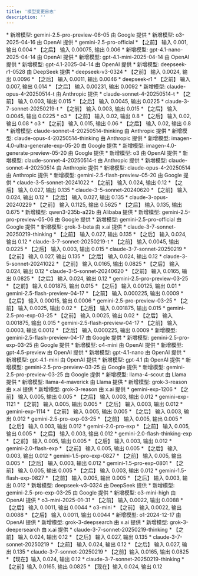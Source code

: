 ```yaml
---
title: '模型变更日志'
description: ''
---
```


<Update label="2025-06-07">
* 新增模型: gemini-2.5-pro-preview-06-05 由 Google 提供
* 新增模型: o3-2025-04-16 由 OpenAI 提供
* gemini-2.5-pro-official
  * 【之前】 输入 0.001, 输出 0.004
  * 【之后】 输入 0.00075, 输出 0.006
</Update>

<Update label="2025-06-02">
* 新增模型: gpt-4.1-nano-2025-04-14 由 OpenAI 提供
* 新增模型: gpt-4.1-mini-2025-04-14 由 OpenAI 提供
* 新增模型: gpt-4.1-2025-04-14 由 OpenAI 提供
</Update>

<Update label="2025-05-29">
* 新增模型: deepseek-r1-0528 由 DeepSeek 提供
* deepseek-v3-0324
  * 【之前】 输入 0.0024, 输出 0.0096
  * 【之后】 输入 0.0011, 输出 0.0046
* deepseek-r1
  * 【之前】 输入 0.007, 输出 0.014
  * 【之后】 输入 0.00231, 输出 0.0092
</Update>

<Update label="2025-05-28">
* 新增模型: claude-opus-4-20250514-t 由 Anthropic 提供
* claude-sonnet-4-20250514-t
  * 【之前】 输入 0.003, 输出 0.015
  * 【之后】 输入 0.0045, 输出 0.0225
* claude-3-7-sonnet-20250219-t
  * 【之前】 输入 0.003, 输出 0.015
  * 【之后】 输入 0.0045, 输出 0.0225
</Update>

<Update label="2025-05-28">
* o3
  * 【之前】 输入 0.02, 输出 0.8
  * 【之后】 输入 0.02, 输出 0.08
</Update>

<Update label="2025-05-27">
* o3
  * 【之前】 输入 0.015, 输出 0.06
  * 【之后】 输入 0.02, 输出 0.8
</Update>

<Update label="2025-05-27">
* 新增模型: claude-sonnet-4-20250514-thinking 由 Anthropic 提供
* 新增模型: claude-opus-4-20250514-thinking 由 Anthropic 提供
* 新增模型: imagen-4.0-ultra-generate-exp-05-20 由 Google 提供
* 新增模型: imagen-4.0-generate-preview-05-20 由 Google 提供
* 新增模型: o3 由 OpenAI 提供
</Update>

<Update label="2025-05-23">
* 新增模型: claude-sonnet-4-20250514-t 由 Anthropic 提供
* 新增模型: claude-sonnet-4-20250514 由 Anthropic 提供
* 新增模型: claude-opus-4-20250514 由 Anthropic 提供
</Update>

<Update label="2025-05-21">
* 新增模型: gemini-2.5-flash-preview-05-20 由 Google 提供
</Update>

<Update label="2025-05-14">
* claude-3-5-sonnet-20241022
  * 【之前】 输入 0.024, 输出 0.12
  * 【之后】 输入 0.027, 输出 0.135
* claude-3-5-sonnet-20240620
  * 【之前】 输入 0.024, 输出 0.12
  * 【之后】 输入 0.027, 输出 0.135
* claude-3-opus-20240229
  * 【之前】 输入 0.1125, 输出 0.5625
  * 【之后】 输入 0.135, 输出 0.675
</Update>

<Update label="2025-05-12">
* 新增模型: qwen3-235b-a22b 由 Alibaba 提供
* 新增模型: gemini-2.5-pro-preview-05-06 由 Google 提供
* 新增模型: gemini-2.5-pro-official 由 Google 提供
* 新增模型: grok-3-beta 由 x.ai 提供
* claude-3-7-sonnet-20250219-thinking
  * 【之前】 输入 0.027, 输出 0.135
  * 【之后】 输入 0.024, 输出 0.12
* claude-3-7-sonnet-20250219-t
  * 【之前】 输入 0.0045, 输出 0.0225
  * 【之后】 输入 0.003, 输出 0.015
* claude-3-7-sonnet-20250219
  * 【之前】 输入 0.027, 输出 0.135
  * 【之后】 输入 0.024, 输出 0.12
* claude-3-5-sonnet-20241022
  * 【之前】 输入 0.0165, 输出 0.0825
  * 【之后】 输入 0.024, 输出 0.12
* claude-3-5-sonnet-20240620
  * 【之前】 输入 0.0165, 输出 0.0825
  * 【之后】 输入 0.024, 输出 0.12
* gemini-2.5-pro-preview-03-25
  * 【之前】 输入 0.001875, 输出 0.015
  * 【之后】 输入 0.00125, 输出 0.01
* gemini-2.5-flash-preview-04-17
  * 【之前】 输入 0.000225, 输出 0.0009
  * 【之后】 输入 0.00015, 输出 0.0006
</Update>

<Update label="2025-04-25">
* gemini-2.5-pro-preview-03-25
  * 【之前】 输入 0.0025, 输出 0.02
  * 【之后】 输入 0.001875, 输出 0.015
* gemini-2.5-pro-exp-03-25
  * 【之前】 输入 0.0025, 输出 0.02
  * 【之后】 输入 0.001875, 输出 0.015
* gemini-2.5-flash-preview-04-17
  * 【之前】 输入 0.0003, 输出 0.0012
  * 【之后】 输入 0.000225, 输出 0.0009
</Update>

<Update label="2025-04-18">
* 新增模型: gemini-2.5-flash-preview-04-17 由 Google 提供
</Update>

<Update label="2025-04-17">
* 新增模型: gemini-2.5-pro-exp-03-25 由 Google 提供
* 新增模型: o4-mini 由 OpenAI 提供
</Update>

<Update label="2025-04-15">
* 新增模型: gpt-4.5-preview 由 OpenAI 提供
* 新增模型: gpt-4.1-nano 由 OpenAI 提供
* 新增模型: gpt-4.1-mini 由 OpenAI 提供
* 新增模型: gpt-4.1 由 OpenAI 提供
</Update>

<Update label="2025-04-09">
* 新增模型: gemini-2.5-pro-preview-03-25 由 Google 提供
</Update>

<Update label="2025-04-08">
* 新增模型: gemini-2.5-pro-preview-03-25 由 Google 提供
</Update>

<Update label="2025-04-06">
* 新增模型: llama-4-scout 由 Llama 提供
* 新增模型: llama-4-maverick 由 Llama 提供
* 新增模型: grok-3-reason 由 x.ai 提供
</Update>

<Update label="2025-04-06">
* 新增模型: grok-3-reason 由 x.ai 提供
</Update>

<Update label="2025-03-26">
* gemini-exp-1206
  * 【之前】 输入 0.005, 输出 0.005
  * 【之后】 输入 0.003, 输出 0.012
* gemini-exp-1121
  * 【之前】 输入 0.005, 输出 0.005
  * 【之后】 输入 0.003, 输出 0.012
* gemini-exp-1114
  * 【之前】 输入 0.005, 输出 0.005
  * 【之后】 输入 0.003, 输出 0.012
* gemini-2.5-pro-exp-03-25
  * 【之前】 输入 0.005, 输出 0.005
  * 【之后】 输入 0.003, 输出 0.012
* gemini-2.0-pro-exp
  * 【之前】 输入 0.005, 输出 0.005
  * 【之后】 输入 0.003, 输出 0.012
* gemini-2.0-flash-thinking-exp
  * 【之前】 输入 0.005, 输出 0.005
  * 【之后】 输入 0.003, 输出 0.012
* gemini-2.0-flash-exp
  * 【之前】 输入 0.005, 输出 0.005
  * 【之后】 输入 0.003, 输出 0.012
* gemini-1.5-pro-exp-0827
  * 【之前】 输入 0.005, 输出 0.005
  * 【之后】 输入 0.003, 输出 0.012
* gemini-1.5-pro-exp-0801
  * 【之前】 输入 0.005, 输出 0.005
  * 【之后】 输入 0.003, 输出 0.012
* gemini-1.5-flash-exp-0827
  * 【之前】 输入 0.005, 输出 0.005
  * 【之后】 输入 0.003, 输出 0.012
</Update>

<Update label="2025-03-26">
* 新增模型: deepseek-v3-0324 由 DeepSeek 提供
* 新增模型: gemini-2.5-pro-exp-03-25 由 Google 提供
</Update>

<Update label="2025-03-24">
* 新增模型: o3-mini-high 由 OpenAI 提供
* o3-mini-2025-01-31
  * 【之前】 输入 0.0022, 输出 0.0088
  * 【之后】 输入 0.0011, 输出 0.0044
</Update>

<Update label="2025-03-24">
* o3-mini
  * 【之前】 输入 0.0022, 输出 0.0088
  * 【之后】 输入 0.0011, 输出 0.0044
</Update>

<Update label="2025-03-24">
* 新增模型: o1-2024-12-17 由 OpenAI 提供
</Update>

<Update label="2025-03-21">
* 新增模型: grok-3-deepsearch 由 x.ai 提供
* 新增模型: grok-3-deepersearch 由 x.ai 提供
</Update>

<Update label="2025-03-17">
* claude-3-7-sonnet-20250219-thinking
  * 【之前】 输入 0.024, 输出 0.12
  * 【之后】 输入 0.027, 输出 0.135
* claude-3-7-sonnet-20250219
  * 【之前】 输入 0.024, 输出 0.12
  * 【之后】 输入 0.027, 输出 0.135
</Update>

<Update label="2025-03-14">
* claude-3-7-sonnet-20250219
  * 【之前】输入 0.0165, 输出 0.0825
  * 【现在】输入 0.024, 输出 0.12 
* claude-3-7-sonnet-20250219-thinking
  * 【之前】输入 0.0165, 输出 0.0825
  * 【现在】输入 0.024, 输出 0.12
</Update>
